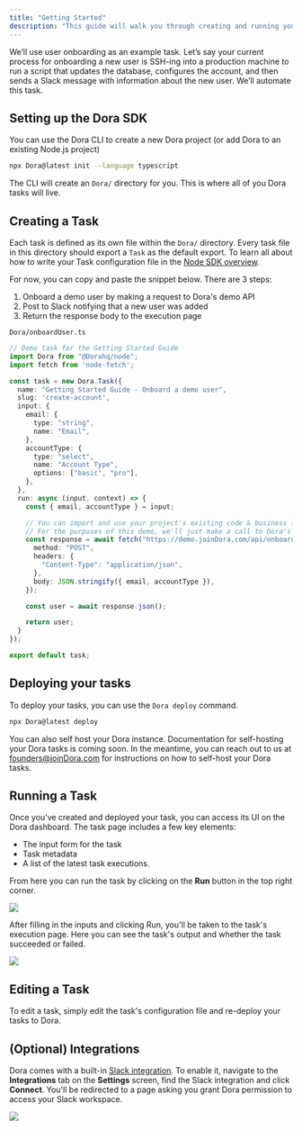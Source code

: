```yaml
---
title: "Getting Started"
description: "This guide will walk you through creating and running your first task on Dora."
---
```



We’ll use user onboarding as an example task.
Let’s say your current process for onboarding a new user is
SSH-ing into a production machine to run a script that updates the database,
configures the account, and then sends a Slack message with information about the new user.
We’ll automate this task.

## Setting up the Dora SDK

You can use the Dora CLI to create a new Dora project (or add Dora to an existing Node.js project)

```bash
npx Dora@latest init --language typescript
```

The CLI will create an `Dora/` directory for you. This is where all of you Dora tasks will live.

## Creating a Task

Each task is defined as its own file within the `Dora/` directory.
Every task file in this directory should export a `Task` as the default export.
To learn all about how to write your Task configuration file in the [Node SDK overview](/nodesdk/overview).

For now, you can copy and paste the snippet below. There are 3 steps:
1. Onboard a demo user by making a request to Dora's demo API
2. Post to Slack notifying that a new user was added
2. Return the response body to the execution page

`Dora/onboardUser.ts`
```typescript
// Demo task for the Getting Started Guide
import Dora from "@Dorahq/node";
import fetch from 'node-fetch';

const task = new Dora.Task({
  name: "Getting Started Guide - Onboard a demo user",
  slug: 'create-account',
  input: {
    email: {
      type: "string",
      name: "Email",
    },
    accountType: {
      type: "select",
      name: "Account Type",
      options: ["basic", "pro"],
    },
  },
  run: async (input, context) => {
    const { email, accountType } = input;

    // You can import and use your project's existing code & business logic.
    // For the purposes of this demo, we'll just make a call to Dora's demo API
    const response = await fetch("https://demo.joinDora.com/api/onboard", {
      method: "POST",
      headers: {
        "Content-Type": "application/json",
      },
      body: JSON.stringify({ email, accountType }),
    });

    const user = await response.json();

    return user;
  }
});

export default task;
```

## Deploying your tasks

To deploy your tasks, you can use the `Dora deploy` command.

```bash
npx Dora@latest deploy
```


You can also self host your Dora instance. 
Documentation for self-hosting your Dora tasks is coming soon. 
In the meantime, you can reach out to us at founders@joinDora.com for instructions on how to self-host your Dora tasks.

## Running a Task

Once you’ve created and deployed your task, you can access its UI on the Dora dashboard.
The task page includes a few key elements:

- The input form for the task
- Task metadata
- A list of the latest task executions.

From here you can run the task by clicking on the **Run** button in the top right corner.

<Frame>
  <img src="images/create-store.png" />
</Frame>

After filling in the inputs and clicking Run, you'll be taken to the task's execution page.
Here you can see the task's output and whether the task succeeded or failed.

<Frame>
  <img src="/images/successful-execution-page.png" />
</Frame>

## Editing a Task

To edit a task, simply edit the task's configuration file and re-deploy your tasks to Dora.

## (Optional) Integrations

Dora comes with a built-in [Slack integration](/nodesdk/integrations/slack).
To enable it, navigate to the **Integrations** tab on the **Settings** screen, find the Slack integration and click **Connect**.
You'll be redirected to a page asking you grant Dora permission to access your Slack workspace.

<Frame>
  <img src="/images/disconnected-slack-integration.png" />
</Frame>